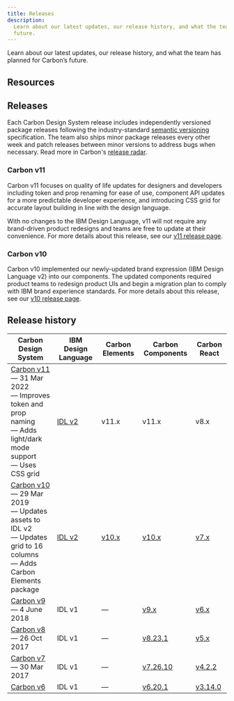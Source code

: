 ```yaml
---
title: Releases
description:
  Learn about our latest updates, our release history, and what the team has planned for Carbon’s
  future.
---
```


<PageDescription>

Learn about our latest updates, our release history, and what the team has planned for Carbon’s
future.

</PageDescription>

## Resources

<Grid condensed className="resource-card-group">
  <Column md={4} lg={4}>
    <ResourceCard
      subTitle="Changelog"
      href="https://github.com/carbon-design-system/carbon/releases"
    >
      <MdxIcon name="github" />
    </ResourceCard>
  </Column>
  <Column md={4} lg={4}>
    <ResourceCard
      subTitle="Roadmap"
      href="https://app.zenhub.com/workspaces/system-squad-593830641344b813db10934d/roadmap"
    >
      <MdxIcon name="zenhub" />
    </ResourceCard>
  </Column>
</Grid>

## Releases

Each Carbon Design System release includes independently versioned package releases following the
industry-standard [semantic versioning](https://semver.org) specification. The team also ships minor
package releases every other week and patch releases between minor versions to address bugs when
necessary. Read more in Carbon's
[release radar](https://github.com/carbon-design-system/carbon/wiki/Release-radar).

### Carbon v11

Carbon v11 focuses on quality of life updates for designers and developers including token and prop
renaming for ease of use, component API updates for a more predictable developer experience, and
introducing CSS grid for accurate layout building in line with the design language.

With no changes to the IBM Design Language, v11 will not require any brand-driven product redesigns
and teams are free to update at their convenience. For more details about this release, see our
[v11 release page](http://www.carbondesignsystem.com/migrating/guide/overview/).

### Carbon v10

Carbon v10 implemented our newly-updated brand expression (IBM Design Language v2) into our
components. The updated components required product teams to redesign product UIs and begin a
migration plan to comply with IBM brand experience standards. For more details about this release,
see our [v10 release page](https://v10.carbondesignsystem.com/help/migration-guide/overview).

## Release history

| Carbon Design System                                                                                                                                                      | IBM Design Language                           | Carbon Elements                                                  | Carbon Components                                                     | Carbon React                                                              |
| ------------------------------------------------------------------------------------------------------------------------------------------------------------------------- | --------------------------------------------- | ---------------------------------------------------------------- | --------------------------------------------------------------------- | ------------------------------------------------------------------------- |
| [Carbon v11](https://www.carbondesignsystem.com)<br />— 31 Mar 2022<br />— Improves token and prop naming<br />— Adds light/dark mode support<br />— Uses CSS grid        | [IDL v2](https://www.ibm.com/design/language) | v11.x                                                            | v11.x                                                                 | v8.x                                                                      |
| [Carbon v10](https://v10.carbondesignsystem.com)<br />— 29 Mar 2019<br />— Updates assets to IDL v2<br />— Updates grid to 16 columns<br />— Adds Carbon Elements package | [IDL v2](https://www.ibm.com/design/language) | [v10.x](https://www.npmjs.com/package/@carbon/elements/v/latest) | [v10.x](https://www.npmjs.com/package/carbon-components/v/latest)     | [v7.x](https://www.npmjs.com/package/carbon-components-react/v/latest)    |
| [Carbon v9](https://v9.carbondesignsystem.com)<br />— 4 June 2018                                                                                                         | IDL v1                                        | —                                                                | [v9.x](https://www.npmjs.com/package/carbon-components/v/9.x)         | [v6.x](https://www.npmjs.com/package/carbon-components-react/v/6.x)       |
| [Carbon v8](https://v8.carbondesignsystem.com)<br />— 26 Oct 2017                                                                                                         | IDL v1                                        | —                                                                | [v8.23.1](https://www.npmjs.com/package/carbon-components/v/8.23.1)   | [v5.x](https://www.npmjs.com/package/carbon-components-react/v/5.x)       |
| [Carbon v7](https://v7.carbondesignsystem.com)<br />— 30 Mar 2017                                                                                                         | IDL v1                                        | —                                                                | [v7.26.10](https://www.npmjs.com/package/carbon-components/v/7.26.10) | [v4.2.2](https://www.npmjs.com/package/carbon-components-react/v/4.2.2)   |
| [Carbon v6](https://v6.carbondesignsystem.com)                                                                                                                            | IDL v1                                        | —                                                                | [v6.20.1](https://www.npmjs.com/package/carbon-components/v/6.20.1)   | [v3.14.0](https://www.npmjs.com/package/carbon-components-react/v/3.14.0) |
